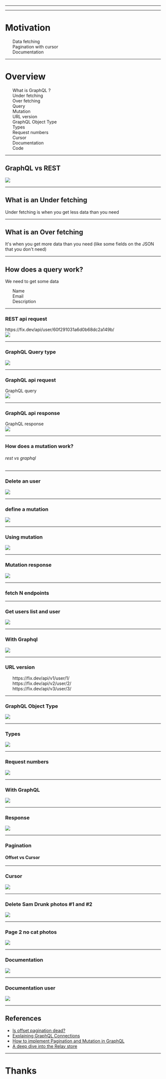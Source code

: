 


<Head>
  <title>GraphQL</title>
</Head>

<Cover />

---

<Intro />

---

# Motivation

<ul>
    <div>Data fetching</div>
    <div>Pagination with cursor</div>
    <div>Documentation</div>
</ul>

---

# Overview

<ul>
    <div>What is GraphQL ?</div>
    <div>Under fetching</div>
    <div>Over fetching</div>
    <div>Query</div>
    <div>Mutation</div>
    <div>URL version</div>
    <div>GraphQL Object Type</div>
    <div>Types</div>
    <div>Request numbers</div>
    <div>Cursor</div>
    <div>Documentation</div>
    <div>Code</div>
</ul>

---

## GraphQL vs REST

<Img src="./img/graphql-vs-rest.jpeg" width={1000} />

---

## What is an Under fetching

Under fetching is when you get less data than you need

---

## What is an Over fetching

It's when you get more data than you need (like some fields on the JSON that you don't need)

---

## How does a query work?

<div>We need to get some data</div>

<ul>
    <div>Name</div>
    <div>Email</div>
    <div>Description</div>
</ul>

---

### REST api request

<div>https://fix.dev/api/user/60f291031a6d0b68dc2a149b/</div>
<Img src="./img/api-response.png" width={850} />

---

### GraphQL Query type

<Img src="./img/query-type.png" width={1000} />

---

### GraphQL api request

<div>GraphQL query</div>

<Img src="./img/graphql-request.png" width={1000} />

---

### GraphQL api response

<div>GraphQL response</div>

<Img src="./img/graphql-response.png" width={1000} />

---

### How does a mutation work?

###### rest vs graphql

---

### Delete an user

<Img src="./img/delete-user.png" width={1000} />

---

### define a mutation

<Img src="./img/mutation.png" width={800} />


---

### Using mutation

<Img src="./img/mutation-delete-user.png" width={1000} />


---
### Mutation response

<Img src="./img/mutation-response.png" width={1000} />


---

### fetch N endpoints

---

### Get users list and user

<Img src="./img/fetch-users.png" width={800} />


---

### With Graphql

<Img src="./img/fetch-graphql.png" width={800} />

---

### URL version

<ul>
    <div>https://fix.dev/api/v1/user/1/</div>
    <div>https://fix.dev/api/v2/user/2/</div>
    <div>https://fix.dev/api/v3/user/3/</div>
</ul>

---

### GraphQL Object Type

<Img src="./img/graphql-objectType.png" width={750} />

---

### Types

<Img src="./img/fields.png" width={750} />

---

### Request numbers

<Img src="./img/api-response.png" width={750} />

---

### With GraphQL

<Img src="./img/organization.png" width={750} />

---

### Response

<Img src="./img/organization-response.png" width={750} />

---

### Pagination

#### Offset vs Cursor

---

### Cursor

<Img src="./img/cursor.png" width={750} />

---


### Delete Sam Drunk photos #1 and #2

<Img src="./img/book-pagination-1.png" width={750} />

---

### Page 2 no cat photos

<Img src="./img/book-pagination-2.png" width={750} />

---

### Documentation

<Img src="./img/documentation.png" width={400} />

---

### Documentation user

<Img src="./img/documentation-user.png" width={600} />

---


## References

- [Is offset pagination dead?](https://uxdesign.cc/why-facebook-says-cursor-pagination-is-the-greatest-d6b98d86b6c0)
- [Explaining GraphQL Connections](https://www.apollographql.com/blog/graphql/explaining-graphql-connections/)
- [How to implement Pagination and Mutation in GraphQL](https://buddy.works/tutorials/how-to-implement-pagination-and-mutation-in-graphql)
- [A deep dive into the Relay store](https://yashmahalwal.medium.com/a-deep-dive-into-the-relay-store-9388affd2c2b)

---

# Thanks